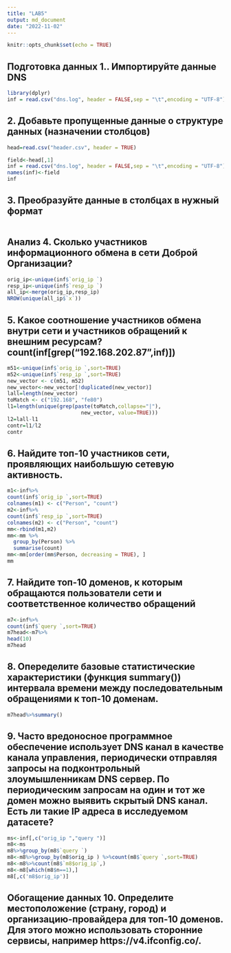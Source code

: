 ```yaml
---
title: "LAB5"
output: md_document
date: "2022-11-02"
---
```

```r
knitr::opts_chunk$set(echo = TRUE)
```

## Подготовка данных 1.. Импортируйте данные DNS
```r
library(dplyr)
inf = read.csv("dns.log", header = FALSE,sep = "\t",encoding = "UTF-8")
```

## 2. Добавьте пропущенные данные о структуре данных (назначении столбцов)
```r
head=read.csv("header.csv", header = TRUE)

field<-head[,1]
inf = read.csv("dns.log", header = FALSE,sep = "\t",encoding = "UTF-8")
names(inf)<-field
inf
```

## 3. Преобразуйте данные в столбцах в нужный формат
```r

```

## Анализ 4. Сколько участников информационного обмена в сети Доброй Организации?
```r
orig_ip<-unique(inf$`orig_ip `)
resp_ip<-unique(inf$`resp_ip `)
all_ip<-merge(orig_ip,resp_ip)
NROW(unique(all_ip$`x`))
```

## 5. Какое соотношение участников обмена внутри сети и участников обращений к внешним ресурсам?count(inf[grep("192.168.202.87",inf)])
```r
m51<-unique(inf$`orig_ip `,sort=TRUE)
m52<-unique(inf$`resp_ip `,sort=TRUE)
new_vector <- c(m51, m52)
new_vector<-new_vector[!duplicated(new_vector)]
lall=length(new_vector)
toMatch <- c("192.168", "fe80")
l1=length(unique(grep(paste(toMatch,collapse="|"), 
                        new_vector, value=TRUE)))
l2=lall-l1
contr=l1/l2
contr

```

## 6. Найдите топ-10 участников сети, проявляющих наибольшую сетевую активность.
```r

m1<-inf%>%
count(inf$`orig_ip `,sort=TRUE)
colnames(m1) <- c("Person", "count")
m2<-inf%>%
count(inf$`resp_ip `,sort=TRUE)
colnames(m2) <- c("Person", "count")
mm<-rbind(m1,m2)
mm<-mm %>%
  group_by(Person) %>%
  summarise(count)
mm<-mm[order(mm$Person, decreasing = TRUE), ]   
mm
```

## 7. Найдите топ-10 доменов, к которым обращаются пользователи сети и соответственное количество обращений
```r
m7<-inf%>%
count(inf$`query `,sort=TRUE)
m7head<-m7%>%
head(10)
m7head
```

## 8. Опеределите базовые статистические характеристики (функция summary()) интервала времени между последовательным обращениями к топ-10 доменам.
```r
m7head%>%summary()
```

## 9. Часто вредоносное программное обеспечение использует DNS канал в качестве канала управления, периодически отправляя запросы на подконтрольный злоумышленникам DNS сервер. По периодическим запросам на один и тот же домен можно выявить скрытый DNS канал. Есть ли такие IP адреса в исследуемом датасете?
```r
ms<-inf[,c("orig_ip ","query ")]
m8<-ms
m8%>%group_by(m8$`query `)
m8<-m8%>%group_by(m8$orig_ip ) %>%count(m8$`query `,sort=TRUE)
m8<-m8%>%count(m8$`m8$orig_ip`,)
m8<-m8[which(m8$n==1),]
m8[,c('m8$orig_ip')]

```

## Обогащение данных 10. Определите местоположение (страну, город) и организацию-провайдера для топ-10 доменов. Для этого можно использовать сторонние сервисы, например https://v4.ifconfig.co/.
```r

```
